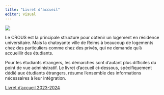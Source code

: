 ```yaml
---
title: "Livret d'accueil"
editor: visual
---
```


![](Images/FR_welcome.jpg){fig-align="center"}

Le CROUS est la principale structure pour obtenir un logement en résidence universitaire. Mais la chatoyante ville de Reims à beaucoup de logements chez des particuliers comme chez des privés, qui ne demande qu'à accueillir des étudiants.

Pour les étudiants étrangers, les démarches sont d'autant plus difficiles du point de vue administratif. Le livret d'accueil ci-dessous, spécifiquement dédié aux étudiants étrangers, résume l'ensemble des informations nécessaires à leur intégration.

[Livret d'accueil 2023-2024](https://drive.google.com/file/d/1vFnBbquo8QCHM_CsVI4xImzZcVX5F0yI/view?usp=sharing)
